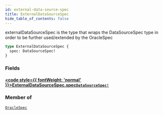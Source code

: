 ```yaml
---
id: external-data-source-spec
title: ExternalDataSourceSpec
hide_table_of_contents: false
---
```








externalDataSourceSpec is the type that wraps the DataSourceSpec type in order to be further used/extended
by the OracleSpec

```graphql
type ExternalDataSourceSpec {
  spec: DataSourceSpec!
}
```


### Fields

#### [<code style={{ fontWeight: 'normal' }}>ExternalDataSourceSpec.<b>spec</b></code>](#)<Bullet />[`DataSourceSpec!`](/testnet/api/graphql/objects/data-source-spec) <Badge class="secondary" text="non-null"/> <Badge class="secondary" text="object"/>
> 
> 



### Member of

[`OracleSpec`](/testnet/api/graphql/objects/oracle-spec)  <Badge class="secondary" text="object"/>



